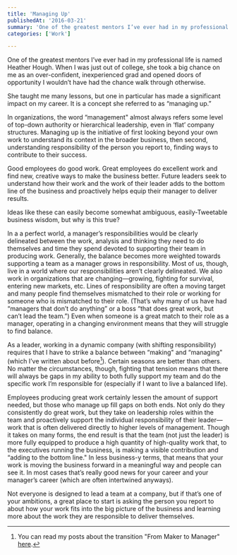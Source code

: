 ```yaml
---
title: 'Managing Up'
publishedAt: '2016-03-21'
summary: 'One of the greatest mentors I’ve ever had in my professional life is named Heather Hough. When I was just out of college, she took a big chance on me as an over-confident, inexperienced grad and opene...'
categories: ['Work']

---
```


One of the greatest mentors I’ve ever had in my professional life is named Heather Hough. When I was just out of college, she took a big chance on me as an over-confident, inexperienced grad and opened doors of opportunity I wouldn’t have had the chance walk through otherwise.

She taught me many lessons, but one in particular has made a significant impact on my career. It is a concept she referred to as “managing up.”

In organizations, the word “management" almost always refers some level of top-down authority or hierarchical leadership, even in ‘flat’ company structures. Managing up is the initiative of first looking beyond your own work to understand its context in the broader business, then second, understanding responsibility of the person you report to, finding ways to contribute to their success.

Good employees do good work. Great employees do excellent work and find new, creative ways to make the business better. Future leaders seek to understand how their work and the work of their leader adds to the bottom line of the business and proactively helps equip their manager to deliver results.

Ideas like these can easily become somewhat ambiguous, easily-Tweetable business wisdom, but why is this true?

In a a perfect world, a manager’s responsibilities would be clearly delineated between the work, analysis and thinking they need to do themselves and time they spend devoted to supporting their team in producing work. Generally, the balance becomes more weighted towards supporting a team as a manager grows in responsibility. Most of us, though, live in a world where our responsibilities aren’t clearly delineated. We also work in organizations that are changing—growing, fighting for survival, entering new markets, etc. Lines of responsibility are often a moving target and many people find themselves mismatched to their role or working for someone who is mismatched to their role. (That’s why many of us have had “managers that don’t do anything” or a boss “that does great work, but can’t lead the team.”) Even when someone is a great match to their role as a manager, operating in a changing environment means that they will struggle to find balance.

As a leader, working in a dynamic company (with shifting responsibility) requires that I have to strike a balance between “making" and “managing" (which I’ve written about before[^1]). Certain seasons are better than others. No matter the circumstances, though, fighting that tension means that there will always be gaps in my ability to both fully support my team and do the specific work I’m responsible for (especially if I want to live a balanced life).

Employees producing great work certainly lessen the amount of support needed, but those who manage up fill gaps on both ends. Not only do they consistently do great work, but they take on leadership roles within the team and proactively support the individual responsibility of their leader—work that is often delivered directly to higher levels of management. Though it takes on many forms, the end result is that the team (not just the leader) is more fully equipped to produce a high quantity of high-quality work that, to the executives running the business, is making a visible contribution and “adding to the bottom line." In less business-y terms, that means that your work is moving the business forward in a meaningful way and people can see it. In most cases that’s really good news for your career and your manager’s career (which are often intertwined anyways).

Not everyone is designed to lead a team at a company, but if that’s one of your ambitions, a great place to start is asking the person you report to about how your work fits into the big picture of the business and learning more about the work they are responsible to deliver themselves.

[^1]: You can read my posts about the transition "From Maker to Manager" [here](/blog/from-maker-to-manager).
